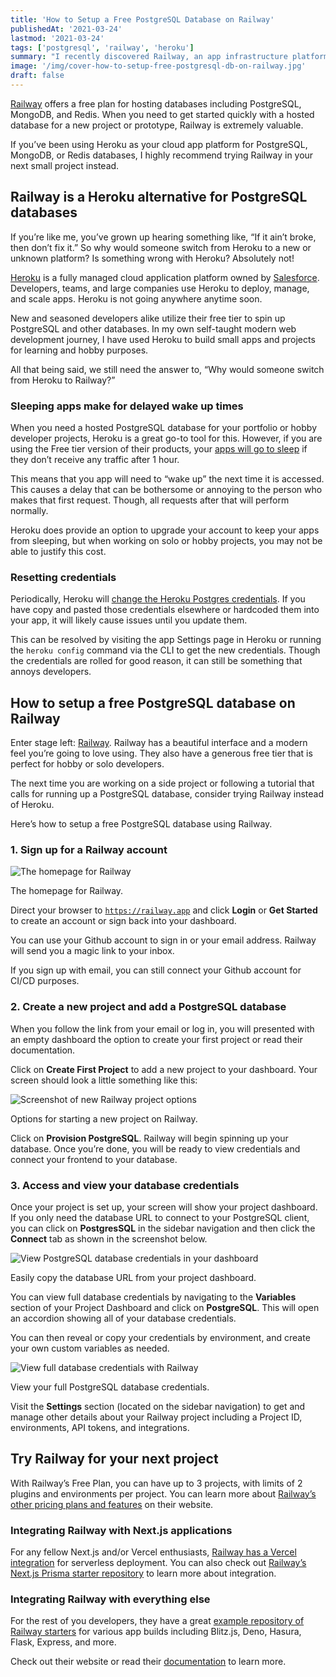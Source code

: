 ```yaml
---
title: 'How to Setup a Free PostgreSQL Database on Railway'
publishedAt: '2021-03-24'
lastmod: '2021-03-24'
tags: ['postgresql', 'railway', 'heroku']
summary: "I recently discovered Railway, an app infrastructure platform. Setup a free PostgreSQL database to use in your next project."
image: '/img/cover-how-to-setup-free-postgresql-db-on-railway.jpg'
draft: false
---
```


[Railway](https://railway.app/) offers a free plan for hosting databases including PostgreSQL, MongoDB, and Redis. When you need to get started quickly with a hosted database for a new project or prototype, Railway is extremely valuable.

If you’ve been using Heroku as your cloud app platform for PostgreSQL, MongoDB, or Redis databases, I highly recommend trying Railway in your next small project instead.

## Railway is a Heroku alternative for PostgreSQL databases

If you’re like me, you’ve grown up hearing something like, “If it ain’t broke, then don’t fix it.” So why would someone switch from Heroku to a new or unknown platform? Is something wrong with Heroku? Absolutely not!

[Heroku](https://www.heroku.com/) is a fully managed cloud application platform owned by [Salesforce](https://www.salesforce.com/). Developers, teams, and large companies use Heroku to deploy, manage, and scale apps. Heroku is not going anywhere anytime soon.

New and seasoned developers alike utilize their free tier to spin up PostgreSQL and other databases. In my own self-taught modern web development journey, I have used Heroku to build small apps and projects for learning and hobby purposes.  

All that being said, we still need the answer to, “Why would someone switch from Heroku to Railway?”

### Sleeping apps make for delayed wake up times

When you need a hosted PostgreSQL database for your portfolio or hobby developer projects, Heroku is a great go-to tool for this. However, if you are using the Free tier version of their products, your [apps will go to sleep](https://blog.heroku.com/app_sleeping_on_heroku) if they don’t receive any traffic after 1 hour.

This means that you app will need to “wake up” the next time it is accessed. This causes a delay that can be bothersome or annoying to the person who makes that first request. Though, all requests after that will perform normally.

Heroku does provide an option to upgrade your account to keep your apps from sleeping, but when working on solo or hobby projects, you may not be able to justify this cost.

### Resetting credentials

Periodically, Heroku will [change the Heroku Postgres credentials](https://help.heroku.com/SMVK5PMS/why-have-my-heroku-postgres-credentials-changed). If you have copy and pasted those credentials elsewhere or hardcoded them into your app, it will likely cause issues until you update them.

This can be resolved by visiting the app Settings page in Heroku or running the `heroku config` command via the CLI to get the new credentials. Though the credentials are rolled for good reason, it can still be something that annoys developers.

##  How to setup a free PostgreSQL database on Railway

Enter stage left: [Railway](https://railway.app/). Railway has a beautiful interface and a modern feel you’re going to love using. They also have a generous free tier that is perfect for hobby or solo developers.

The next time you are working on a side project or following a tutorial that calls for running up a PostgreSQL database, consider trying Railway instead of Heroku.

Here’s how to setup a free PostgreSQL database using Railway.

### 1. Sign up for a Railway account

<Image
  alt="The homepage for Railway"
  src="/img/railway-homepage-screenshot.jpg"
  width={1200}
  height={528}
  priority
/>
<p className="text-sm italic text-center">The homepage for Railway.</p>


Direct your browser to [`https://railway.app`](https://railway.app/) and click **Login** or **Get Started** to create an account or sign back into your dashboard.

You can use your Github account to sign in or your email address. Railway will send you a magic link to your inbox.

If you sign up with email, you can still connect your Github account for CI/CD purposes.

### 2. Create a new project and add a PostgreSQL database
When you follow the link from your email or log in, you will presented with an empty dashboard the option to create your first project or read their documentation.

Click on **Create First Project** to add a new project to your dashboard. Your screen should look a little something like this:

<Image
  alt="Screenshot of new Railway project options"
  src="/img/new-railway-project-screenshot.jpg"
  width={1200}
  height={730}
  priority
/>
<p className="text-sm italic text-center">Options for starting a new project on Railway.</p>

Click on **Provision PostgreSQL**. Railway will begin spinning up your database. Once you’re done, you will be ready to view credentials and connect your frontend to your database.

### 3. Access and view your database credentials

Once your project is set up, your screen will show your project dashboard. If you only need the database URL to connect to your PostgreSQL client, you can click on **PostgresSQL** in the sidebar navigation and then click the **Connect** tab as shown in the screenshot below.

<Image
  alt="View PostgreSQL database credentials in your dashboard"
  src="/img/railway-db-credentials.jpg"
  width={1200}
  height={665}
  priority
/>
<p className="text-sm italic text-center">Easily copy the database URL from your project dashboard.</p>

You can view full database credentials by navigating to the **Variables** section of your Project Dashboard and click on **PostgreSQL**. This will open an accordion showing all of your database credentials.

You can then reveal or copy your credentials by environment, and create your own custom variables as needed.

<Image
  alt="View full database credentials with Railway"
  src="/img/full-database-credentials-from-railway.jpg"
  width={1200}
  height={593}
  priority
/>
<p className="text-sm italic text-center">View your full PostgreSQL database credentials.</p>

Visit the **Settings** section (located on the sidebar navigation) to get and manage other details about your Railway project including a Project ID, environments, API tokens, and integrations.

## Try Railway for your next project

With Railway’s Free Plan, you can have up to 3 projects, with limits of 2 plugins and environments per project. You can learn more about [Railway’s other pricing plans and features](https://railway.app/pricing) on their website.

### Integrating Railway with Next.js applications

For any fellow Next.js and/or Vercel enthusiasts, [Railway has a Vercel integration](https://docs.railway.app/deployment/serverless) for serverless deployment. You can also check out [Railway’s Next.js Prisma starter repository](https://github.com/railwayapp/starters/tree/master/examples/nextjs-prisma) to learn more about integration.

### Integrating Railway with everything else

For the rest of you developers, they have a great [example repository of Railway starters](https://github.com/railwayapp/starters/tree/master/examples) for various app builds including Blitz.js, Deno, Hasura, Flask, Express, and more.

Check out their website or read their [documentation](https://docs.railway.app/getting-started) to learn more.